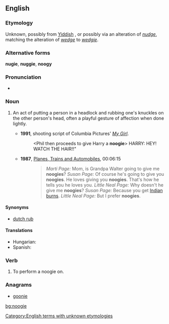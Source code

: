 ==English==

===Etymology===
Unknown, possibly from [[Yiddish]] {{term|נודזשען|sc=Hebr|tr=nudzhen||to badger}}, or possibly via an alteration of ''[[nudge]]'', matching the alteration of ''[[wedge]]'' to ''[[wedgie]]''.<!--this belongs under the etymology of "nudge": originally from Latin ''nugae'', "trifling matters."-->

===Alternative forms===
'''nugie''', '''nuggie''', '''noogy'''

===Pronunciation===
* {{rhymes|ʊɡi}}

===Noun===
{{en-noun}}

# {{slang}} An act of putting a person in a headlock and rubbing one's knuckles on the other person's head, often a playful gesture of affection when done lightly.
#* '''1991''', shooting script of Columbia Pictures' ''[[w:My Girl|My Girl]]''.
#*: <Phil then proceeds to give Harry a '''noogie'''> HARRY: HEY! WATCH THE HAIR!!"
#* '''1987''', [[w:Planes, Trains and Automobiles|Planes, Trains and Automobiles]], 00:06:15
#*: <blockquote>''Marti Page:'' Mom, is Grandpa Walter going to give me '''noogies'''? ''Susan Page:'' Of course he's going to give you '''noogies'''. He loves giving you '''noogies'''. That's how he tells you he loves you. ''Little Neal Page:'' Why doesn't he give me '''noogies'''? ''Susan Page:'' Because you get [[Indian sunburn|Indian burns]]. ''Little Neal Page:'' But I prefer '''noogies'''.</blockquote>
====Synonyms====
* [[dutch rub]]

====Translations====
{{trans-top|knuckle rub on head}}
* Hungarian: {{t|hu|barack}}
* Spanish: {{t-|es|coscorrón|m}}
{{trans-mid}}
{{trans-bottom}}

===Verb===
{{en-verb|noogies|noogying|noogied}}

# {{slang}} To perform a noogie on.

===Anagrams===
* [[goonie#English|goonie]]

[[Category:English terms with unknown etymologies]]

[[bg:noogie]]